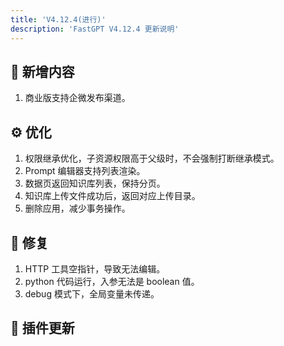 ```yaml
---
title: 'V4.12.4(进行)'
description: 'FastGPT V4.12.4 更新说明'
---
```


## 🚀 新增内容

1. 商业版支持企微发布渠道。

## ⚙️ 优化

1. 权限继承优化，子资源权限高于父级时，不会强制打断继承模式。
2. Prompt 编辑器支持列表渲染。
3. 数据页返回知识库列表，保持分页。
4. 知识库上传文件成功后，返回对应上传目录。
5. 删除应用，减少事务操作。

## 🐛 修复

1. HTTP 工具空指针，导致无法编辑。
2. python 代码运行，入参无法是 boolean 值。
3. debug 模式下，全局变量未传递。

## 🔨 插件更新

